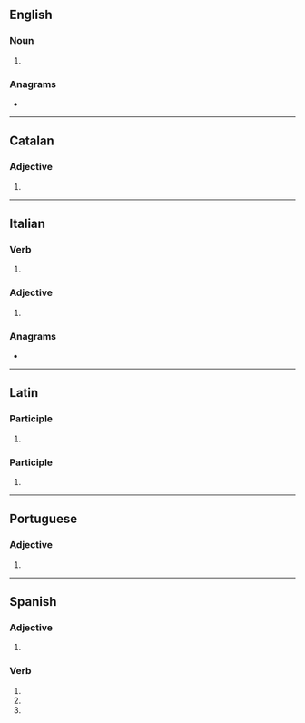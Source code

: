 {{also|concretá}}
==English==

===Noun===
{{head|en|noun form}}

# {{inflection of|en|concretum||p}}

===Anagrams===
* {{anagrams|en|a=accenort|accentor}}

----

==Catalan==

===Adjective===
{{head|ca|adjective form}}

# {{feminine singular of|ca|concret}}

----

==Italian==

===Verb===
{{head|it|verb form}}

# {{inflection of|it|concretare||3|s|pres|indc|;|2|s|impr}}

===Adjective===
{{head|it|adjective form|g=f-s}}

# {{inflection of|it|concreto||f|s}}

===Anagrams===
* {{anagrams|it|a=accenort|accentro|accentrò|concerta|corcante|toccarne|treccano}}

----

==Latin==

===Participle===
{{la-part-form|concrēta}}

# {{inflection of|la|concrētus||nom//voc|f|s|;|nom//acc//voc|n|p}}

===Participle===
{{la-part-form|concrētā}}

# {{inflection of|la|concrētus||abl|f|s}}

----

==Portuguese==

===Adjective===
{{head|pt|adjective form}}

# {{adj form of|pt|concreto||f|s}}

----

==Spanish==

===Adjective===
{{head|es|adjective form|g=f}}

# {{adj form of|es|concreto||f|s}}

===Verb===
{{head|es|verb form}}

# {{es-verb form of|ending=ar|mood=imperative|sense=affirmative|pers=2|formal=no|number=singular|concretar}}
# {{es-verb form of|ending=ar|mood=indicative|tense=present|pers=2|formal=yes|number=singular|concretar}}
# {{es-verb form of|ending=ar|mood=indicative|tense=present|pers=3|number=singular|concretar}}